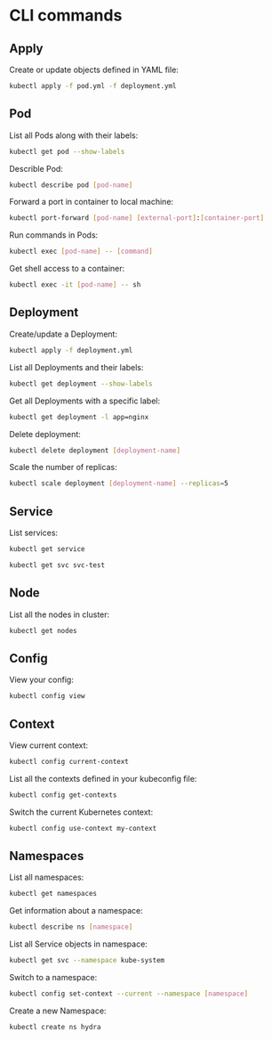 # CLI commands

## Apply

Create or update objects defined in YAML file:
```sh
kubectl apply -f pod.yml -f deployment.yml
```


## Pod

List all Pods along with their labels:
```sh
kubectl get pod --show-labels
```

Describle Pod:
```sh
kubectl describe pod [pod-name]
```

Forward a port in container to local machine:
```sh
kubectl port-forward [pod-name] [external-port]:[container-port]
```

Run commands in Pods:
```sh
kubectl exec [pod-name] -- [command]
```

Get shell access to a container:
```sh
kubectl exec -it [pod-name] -- sh
```


## Deployment

Create/update a Deployment:
```sh
kubectl apply -f deployment.yml
```

List all Deployments and their labels:
```sh
kubectl get deployment --show-labels
```

Get all Deployments with a specific label:
```sh
kubectl get deployment -l app=nginx
```

Delete deployment:
```sh
kubectl delete deployment [deployment-name]
```

Scale the number of replicas:
```sh
kubectl scale deployment [deployment-name] --replicas=5
```


## Service

List services:
```sh
kubectl get service
```

```sh
kubectl get svc svc-test
```

## Node

List all the nodes in cluster:
```sh
kubectl get nodes
```


## Config

View your config:
```sh
kubectl config view
```

## Context

View current context:
```sh
kubectl config current-context
```

List all the contexts defined in your kubeconfig file:
```sh
kubectl config get-contexts
```

Switch the current Kubernetes context:
```sh
kubectl config use-context my-context
```


## Namespaces

List all namespaces:

```sh
kubectl get namespaces
```

Get information about a namespace:

```sh
kubectl describe ns [namespace]
```

List all Service objects in namespace:

```sh
kubectl get svc --namespace kube-system
```

Switch to a namespace:

```sh
kubectl config set-context --current --namespace [namespace]
```

Create a new Namespace:
```sh
kubectl create ns hydra
```

